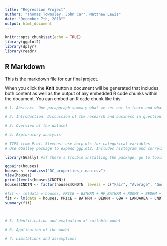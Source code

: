 ```yaml
---
title: "Regression Project"
authors: "Thomas Townsley, John Carr, Matthew Lewis"
date: "December 7th, 2018""
output: html_document
---
```


```r
knitr::opts_chunk$set(echo = TRUE)
library(ggplot2)
library(dplyr)
library(readr)
```

## R Markdown

This is the markdown file for our final project. 

When you click the **Knit** button a document will be generated that includes both content as well as the output of any embedded R code chunks within the document. You can embed an R code chunk like this:

```r
# 1. Abstract. One parapgraph summary what we set out to learn and what final conclusions were. 
```



```r
# 2. Introduction. Discussion of the research and business in question. 
```


```r

# 3. Overview of the dataset

```


```r
# 4. Exploratory analysis

# TIPS from Prof. Stevens: use barplots for categorical variables 
# Use GGalley package to expand ggplot2. Includes histogram and correlation pair plotting functions

library(GGally) #if there's trouble installing the package, go to tools -> global options -> packages -> change CRAN mirror to Oakridge,TN

ggpairs(houses)
houses <- read.csv("DC_properties_clean.csv")
View(houses)
print(levels(houses$CNDTN))
houses$CNDTN <- factor(houses$CNDTN, levels = c("Fair", "Average", "Good", "Very Good", "Excellent"))

#fit <- lm(data = houses, PRICE ~ BATHRM + HF_BATHRM + ROOMS + BEDRM + AYB + YR_RMDL + STORIES + GBA + LANDAREA)
fit <- lm(data = houses, PRICE ~ BATHRM + BEDRM + GBA + LANDAREA + CNDTN + SALEDATE)
summary(fit)




```


```r

# 5. Identification and evaluation of suitable model

```


```r

# 6. Application of the model 

```


```r

# 7. Limitations and assumptions 

```



